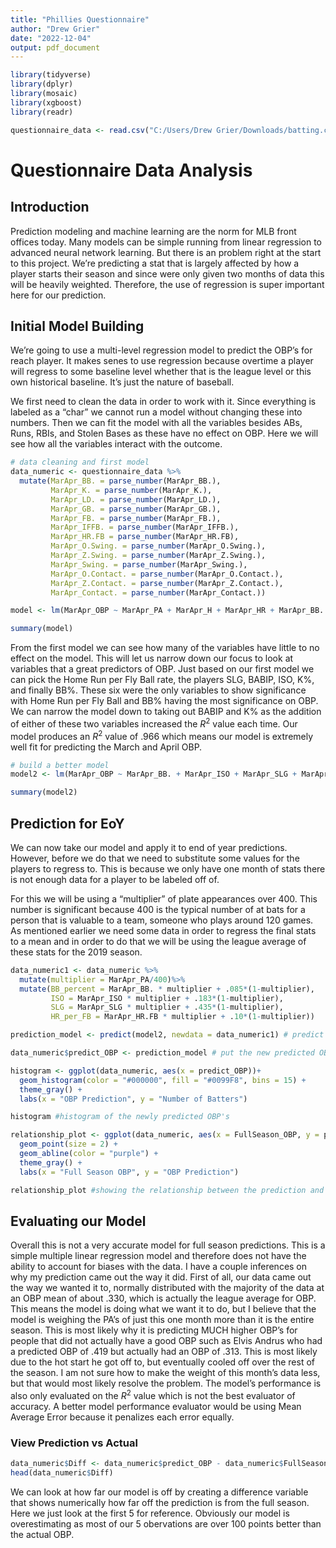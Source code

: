 ---
title: "Phillies Questionnaire"
author: "Drew Grier"
date: "2022-12-04"
output: pdf_document
---

```{r libraries, echo = FALSE, include = FALSE}
library(tidyverse)
library(dplyr)
library(mosaic)
library(xgboost)
library(readr)

questionnaire_data <- read.csv("C:/Users/Drew Grier/Downloads/batting.csv")
```

# Questionnaire Data Analysis

## Introduction

Prediction modeling and machine learning are the norm for MLB front offices today. Many models can be simple running from linear regression to advanced neural network learning. But there is an problem right at the start to this project. We're predicting a stat that is largely affected by how a player starts their season and since were only given two months of data this will be heavily weighted. Therefore, the use of regression is super important here for our prediction. 

## Initial Model Building

We're going to use a multi-level regression model to predict the OBP's for reach player. It makes senes to use regression because overtime a player will regress to some baseline level whether that is the league level or this own historical baseline. It's just the nature of baseball.

We first need to clean the data in order to work with it. Since everything is labeled as a "char" we cannot run a model without changing these into numbers. Then we can fit the model with all the variables besides ABs, Runs, RBIs, and Stolen Bases as these have no effect on OBP. Here we will see how all the variables interact with the outcome.

```{r the data we want, echo = TRUE}
# data cleaning and first model
data_numeric <- questionnaire_data %>%
  mutate(MarApr_BB. = parse_number(MarApr_BB.),
         MarApr_K. = parse_number(MarApr_K.),
         MarApr_LD. = parse_number(MarApr_LD.),
         MarApr_GB. = parse_number(MarApr_GB.),
         MarApr_FB. = parse_number(MarApr_FB.),
         MarApr_IFFB. = parse_number(MarApr_IFFB.),
         MarApr_HR.FB = parse_number(MarApr_HR.FB),
         MarApr_O.Swing. = parse_number(MarApr_O.Swing.),
         MarApr_Z.Swing. = parse_number(MarApr_Z.Swing.),
         MarApr_Swing. = parse_number(MarApr_Swing.),
         MarApr_O.Contact. = parse_number(MarApr_O.Contact.),
         MarApr_Z.Contact. = parse_number(MarApr_Z.Contact.),
         MarApr_Contact. = parse_number(MarApr_Contact.))

model <- lm(MarApr_OBP ~ MarApr_PA + MarApr_H + MarApr_HR + MarApr_BB. + MarApr_K. + MarApr_ISO + MarApr_BABIP + MarApr_AVG + MarApr_SLG + MarApr_LD. + MarApr_GB. + MarApr_FB. + MarApr_IFFB. + MarApr_HR.FB + MarApr_O.Swing. + MarApr_Z.Swing. + MarApr_Swing. + MarApr_O.Contact. + MarApr_Z.Contact. + MarApr_Contact., data = data_numeric)

summary(model)
```

From the first model we can see how many of the variables have little to no effect on the model. This will let us narrow down our focus to look at variables that a great predictors of OBP. Just based on our first model we can pick the Home Run per Fly Ball rate, the players SLG, BABIP, ISO, K%, and finally BB%. These six were the only variables to show significance with Home Run per Fly Ball and BB% having the most significance on OBP. We can narrow the model down to taking out BABIP and K% as the addition of either of these two variables increased the $R^{2}$ value each time. Our model produces an $R^{2}$ value of .966 which means our model is extremely well fit for predicting the March and April OBP.

```{r second model, echo = TRUE}
# build a better model
model2 <- lm(MarApr_OBP ~ MarApr_BB. + MarApr_ISO + MarApr_SLG + MarApr_HR.FB, data = data_numeric)

summary(model2)
```

## Prediction for EoY

We can now take our model and apply it to end of year predictions. However, before we do that we need to substitute some values for the players to regress to. This is because we only have one month of stats there is not enough data for a player to be labeled off of.

For this we will be using a "multiplier" of plate appearances over 400. This number is significant because 400 is the typical number of at bats for a person that is valuable to a team, someone who plays around 120 games. As mentioned earlier we need some data in order to regress the final stats to a mean and in order to do that we will be using the league average of these stats for the 2019 season.

```{r prediction model, echo = TRUE}
data_numeric1 <- data_numeric %>%
  mutate(multiplier = MarApr_PA/400)%>%
  mutate(BB_percent = MarApr_BB. * multiplier + .085*(1-multiplier),
         ISO = MarApr_ISO * multiplier + .183*(1-multiplier),
         SLG = MarApr_SLG * multiplier + .435*(1-multiplier),
         HR_per_FB = MarApr_HR.FB * multiplier + .10*(1-multiplier))

prediction_model <- predict(model2, newdata = data_numeric1) # predict the full season OBP based on league averages

data_numeric$predict_OBP <- prediction_model # put the new predicted OBP's back into the data frame for visuals

histogram <- ggplot(data_numeric, aes(x = predict_OBP))+
  geom_histogram(color = "#000000", fill = "#0099F8", bins = 15) +
  theme_gray() +
  labs(x = "OBP Prediction", y = "Number of Batters")

histogram #histogram of the newly predicted OBP's

relationship_plot <- ggplot(data_numeric, aes(x = FullSeason_OBP, y = predict_OBP)) +
  geom_point(size = 2) +
  geom_abline(color = "purple") +
  theme_gray() +
  labs(x = "Full Season OBP", y = "OBP Prediction")

relationship_plot #showing the relationship between the prediction and the values given to us for the full season.
```

## Evaluating our Model

Overall this is not a very accurate model for full season predictions. This is a simple multiple linear regression model and therefore does not have the ability to account for biases with the data. I have a couple inferences on why my prediction came out the way it did. First of all, our data came out the way we wanted it to, normally distributed with the majority of the data at an OBP mean of about .330, which is actually the league average for OBP. This means the model is doing what we want it to do, but I believe that the model is weighing the PA's of just this one month more than it is the entire season. This is most likely why it is predicting MUCH higher OBP's for people that did not actually have a good OBP such as Elvis Andrus who had a predicted OBP of .419 but actually had an OBP of .313. This is most likely due to the hot start he got off to, but eventually cooled off over the rest of the season. I am not sure how to make the weight of this month's data less, but that would most likely resolve the problem. The model's performance is also only evaluated on the $R^{2}$ value which is not the best evaluator of accuracy. A better model performance evaluator would be using Mean Average Error because it penalizes each error equally. 

### View Prediction vs Actual

```{r predict vs actual, echo = TRUE}
data_numeric$Diff <- data_numeric$predict_OBP - data_numeric$FullSeason_OBP
head(data_numeric$Diff)
```

We can look at how far our model is off by creating a difference variable that shows numerically how far off the prediction is from the full season. Here we just look at the first 5 for reference. Obviously our model is overestimating as most of our 5 obervations are over 100 points better than the actual OBP. 